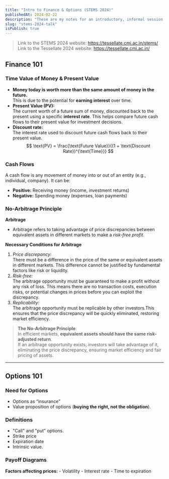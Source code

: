```yaml
---
title: "Intro to Finance & Options (STEMS 2024)"
publishedAt: 2024-02-22
description: "These are my notes for an introductory, informal session on Options that I took as a part of the STEMS 2024 Camp, organised by the students of Chennai Mathematical Institute, as a part of Tessellate 2024. It provides an introduction to fundamental ideas of Financial Mathematics, proceeding to using them to explain the structure of options."
slug: "stems-2024-talk"
isPublish: true
---
```


> Link to the STEMS 2024 website: https://tessellate.cmi.ac.in/stems/  
> Link to the Tessellate 2024 website: https://tessellate.cmi.ac.in/

## Finance 101

### Time Value of Money & Present Value

- **Money today is worth more than the same amount of money in the future.**  
    This is due to the potential for **earning interest** over time.
- **Present Value (PV):**  
    The current worth of a future sum of money, discounted back to the present using a specific **interest rate**. This helps compare future cash flows to their present value for investment decisions.
- **Discount rate:**  
    The interest rate used to discount future cash flows back to their present value.
    $$
    \text{PV} = \frac{\text{Future Value}}{(1 + \text{Discount Rate})^{\text{Time}}}
    $$
    
### Cash Flows

A cash flow is any movement of money into or out of an entity (e.g., individual, company). It can be:
- **Positive:** Receiving money (income, investment returns)
- **Negative:** Spending money (expenses, loan payments)

### No-Arbitrage Principle

**Arbitrage**
- Arbitrage refers to taking advantage of price discrepancies between equivalent assets in different markets to make a *risk-free profit*. 

**Necessary Conditions for Arbitrage**
1. *Price discrepancy:*  
    There must be a difference in the price of the same or equivalent assets in different markets. This difference cannot be justified by fundamental factors like risk or liquidity.
2. *Risk-free:*  
    The arbitrage opportunity must be guaranteed to make a profit without any risk of loss. This means there are no transaction costs, execution risks, or potential changes in prices before you can exploit the discrepancy.
3. *Replicability:*  
    The arbitrage opportunity must be replicable by other investors.This ensures that the price discrepancy will be quickly eliminated, restoring market efficiency.

> __The No-Arbitrage Principle__:  
> In efficient markets, **equivalent assets should have the same risk-adjusted return**.  
> If an arbitrage opportunity exists, investors will take advantage of it, eliminating the price discrepancy, ensuring market efficiency and fair pricing of assets.

---

## Options 101

### Need for Options

- Options as “insurance”
- Value proposition of options (**buying the right, not the obligation**).

### Definitions

- "Call" and "put" options.
- Strike price
- Expiration date
- Intrinsic value.

### Payoff Diagrams

**Factors affecting prices:**
    - Volatility
    - Interest rate
    - Time to expiration
